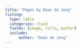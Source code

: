 ```yaml
---
title: "Pages by Daan de Jong"
listing:
  type: table
  categories: cloud
  fields: [image, title, author]
  include:
      author: "Daan de Jong"
---
```

